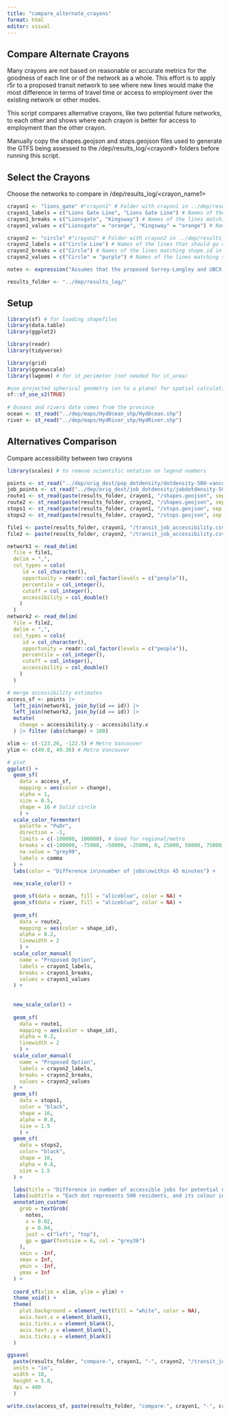 ---
title: "compare_alternate_crayons"
format: html
editor: visual
---

## Compare Alternate Crayons

Many crayons are not based on reasonable or accurate metrics for the goodness of each line or of the network as a whole. This effort is to apply r5r to a proposed transit network to see where new lines would make the most difference in terms of travel time or access to employment over the existing network or other modes.

This script compares alternative crayons, like two potential future networks, to each other and shows where each crayon is better for access to employment than the other crayon.

Manually copy the shapes.geojson and stops.geojson files used to generate the GTFS being assessed to the /dep/results_log/\<crayon#\> folders before running this script.

## Select the Crayons

Choose the networks to compare in /dep/results_log/\<crayon_name1\>

```{r}
crayon1 <- "lions_gate" #"crayon1" # Folder with crayon1 in ../dep/results_log
crayon1_labels = c("Lions Gate Line", "Lions Gate Line") # Names of the lines that should go on the map
crayon1_breaks = c("Lionsgate", "Kingsway") # Names of the lines matching shape_id in the shapefile
crayon1_values = c("Lionsgate" = "orange", "Kingsway" = "orange") # Names of the lines matching shape_id in the shapefile

crayon2 <- "circle" #"crayon2" # Folder with crayon2 in ../dep/results_log
crayon2_labels = c("Circle Line") # Names of the lines that should go on the map
crayon2_breaks = c("Circle") # Names of the lines matching shape_id in the shapefile
crayon2_values = c("Circle" = "purple") # Names of the lines matching shape_id in the shapefile

notes <- expression("Assumes that the proposed Surrey-Langley and UBCX extensions and Burnaby Mountain Gondola are built.\nAssumes that the Circle Line comes every 5 minutes and travels 35 km/h.\nAssumes that the 'Express' lines come every 10 minutes and travel 60 km/h.\nTravel times calculated for 2023-12-08 (Friday) at 2 PM.\nGTFS feed for the proposed routes calculated using mrcagney/make_gtfs.\nUses 2023-09-02 TransLink GTFS feed. Map data from OpenStreetMap.\nPopulation data from the 2021 census gathered using R/cancensus.R\nJob data from the 2021 census gathered using cansim.\nPopulation and job data are reproduced and distributed on an 'as is' basis with the permission of Statistics Canada.\nTravel times calculated using r5r: Rapid Realistic Routing on Multimodal Transport Networks with R5 in R.\nContains information licensed under the Open Government Licence – British Columbia.")

results_folder <- "../dep/results_log/"
```

## Setup

```{r}
library(sf) # for loading shapefiles
library(data.table)
library(ggplot2)

library(readr)
library(tidyverse)

library(grid)
library(ggnewscale)
library(lwgeom) # for st_perimeter (not needed for st_area)

#use projected spherical geometry (on to a plane) for spatial calculations
sf::sf_use_s2(TRUE)
  
# Oceans and rivers data comes from the province
ocean <- st_read("../dep/maps/HydOcean_shp/HydOcean.shp")
river <- st_read("../dep/maps/HydRiver_shp/HydRiver.shp")
```

## Alternatives Comparison

Compare accessibility between two crayons

```{r}
library(scales) # to remove scientific notation on legend numbers

points <- st_read("../dep/orig_dest/pop_dotdensity/dotdensity-500-vancouver-abbotsford.shp")
job_points <- st_read("../dep/orig_dest/job_dotdensity/jobdotdensity-500-vancouver-abbotsford.shp")
route1 <- st_read(paste(results_folder, crayon1, "/shapes.geojson", sep = ""))
route2 <- st_read(paste(results_folder, crayon2, "/shapes.geojson", sep = ""))
stops1 <- st_read(paste(results_folder, crayon1, "/stops.geojson", sep = ""))
stops2 <- st_read(paste(results_folder, crayon2, "/stops.geojson", sep = ""))

file1 <- paste(results_folder, crayon1, "/transit_job_accessibility.csv", sep = "")
file2 <- paste(results_folder, crayon2, "/transit_job_accessibility.csv", sep = "")

network1 <- read_delim(
  file = file1,
  delim = ",",
  col_types = cols(
     id = col_character(),
     opportunity = readr::col_factor(levels = c("people")),
     percentile = col_integer(),
     cutoff = col_integer(),
     accessibility = col_double()
    )
  )
network2 <- read_delim(
  file = file2,
  delim = ",",
  col_types = cols(
     id = col_character(),
     opportunity = readr::col_factor(levels = c("people")),
     percentile = col_integer(),
     cutoff = col_integer(),
     accessibility = col_double()
    )
  )

# merge accessibility estimates
access_sf <- points |> 
  left_join(network1, join_by(id == id)) |>
  left_join(network2, join_by(id == id)) |>
  mutate(
    change = accessibility.y - accessibility.x
  ) |> filter (abs(change) > 100)

xlim <- c(-123.26, -122.5) # Metro Vancouver
ylim <- c(49.0, 49.36) # Metro Vancouver

# plot
ggplot() +
  geom_sf(
    data = access_sf, 
    mapping = aes(color = change),
    alpha = 1,
    size = 0.5,
    shape = 16 # Solid circle
    ) +
  scale_color_fermenter(
    palette = "PuOr",
    direction = -1,
    limits = c(-100000, 100000), # Good for regional/metro
    breaks = c(-100000, -75000, -50000, -25000, 0, 25000, 50000, 75000, 100000), # Good for regional/metro  ,
    na.value = "grey99",
    labels = comma
  ) +
  labs(color = "Difference in\nnumber of jobs\nwithin 45 minutes") +
  
  new_scale_color() +

  geom_sf(data = ocean, fill = "aliceblue", color = NA) +
  geom_sf(data = river, fill = "aliceblue", color = NA) +
  
  geom_sf(
    data = route2, 
    mapping = aes(color = shape_id),
    alpha = 0.2, 
    linewidth = 2
    ) +
  scale_color_manual(
    name = "Proposed Option",
    labels = crayon1_labels, 
    breaks = crayon1_breaks,
    values = crayon1_values
  ) +
  
  
  new_scale_color() +
  
  geom_sf(
    data = route1, 
    mapping = aes(color = shape_id),
    alpha = 0.2, 
    linewidth = 2
    ) +
  scale_color_manual(
    name = "Proposed Option",
    labels = crayon2_labels, 
    breaks = crayon2_breaks,
    values = crayon2_values
  ) +
  geom_sf(
    data = stops1, 
    color = "black", 
    shape = 16, 
    alpha = 0.8, 
    size = 1.5
    ) +
  geom_sf(
    data = stops2,
    color= "black",
    shape = 16,
    alpha = 0.8,
    size = 1.5
  ) +

  labs(title = "Difference in number of accessible jobs for potential new routes") +  
  labs(subtitle = "Each dot represents 500 residents, and its colour indicates the difference in access to jobs between the proposed options.") +
  annotation_custom(
    grob = textGrob(
      notes,
      x = 0.02,
      y = 0.04,
      just = c("left", "top"),
      gp = gpar(fontsize = 6, col = "grey36")
    ),
    xmin = -Inf,
    xmax = Inf,
    ymin = -Inf,
    ymax = Inf
  ) +
    
  coord_sf(xlim = xlim, ylim = ylim) +
  theme_void() +
  theme(
    plot.background = element_rect(fill = "white", color = NA),
    axis.text.x = element_blank(),
    axis.ticks.x = element_blank(),
    axis.text.y = element_blank(),
    axis.ticks.y = element_blank()
  )
```

```{r}
ggsave(
  paste(results_folder, "compare-", crayon1, "-", crayon2, "/transit_job_access_comparison_plot.png", sep = ""),
  units = "in", 
  width = 10, 
  height = 5.8, 
  dpi = 400
  )

write.csv(access_sf, paste(results_folder, "compare-", crayon1, "-", crayon2, "/transit_job_access_comparison.csv", sep = ""), row.names=FALSE)
```
